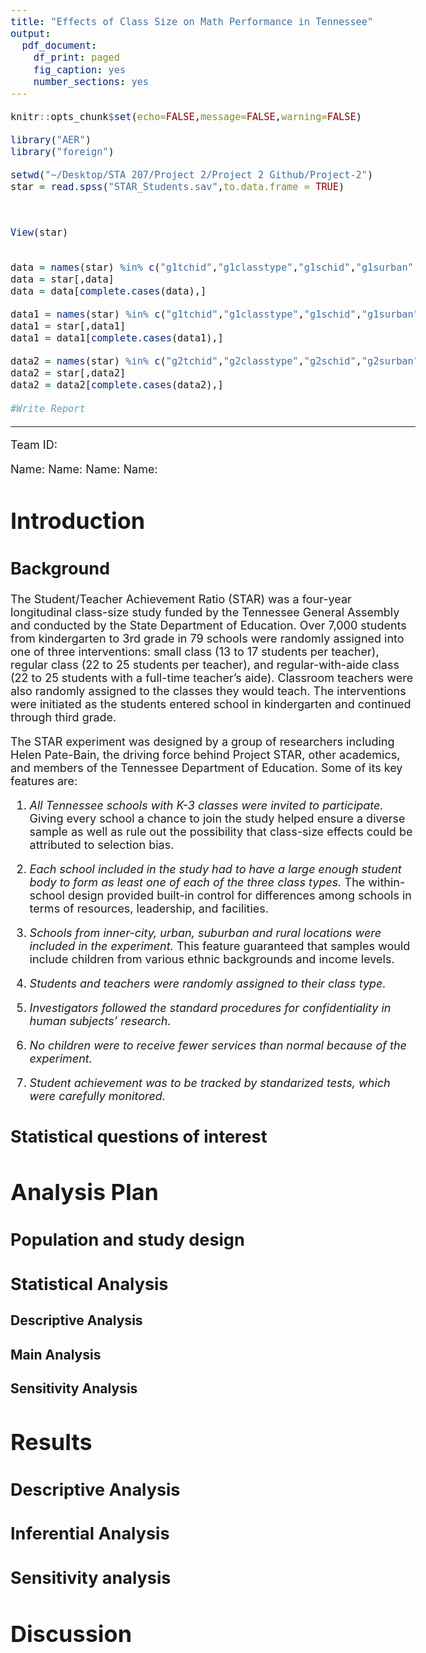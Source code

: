 ```yaml
---
title: "Effects of Class Size on Math Performance in Tennessee"
output:
  pdf_document:
    df_print: paged
    fig_caption: yes
    number_sections: yes
---
```


<style type="text/css">

body{ /* Normal  */
      font-size: 18px;
  }

</style>

```r
knitr::opts_chunk$set(echo=FALSE,message=FALSE,warning=FALSE)
```

```r
library("AER")
library("foreign")
```


```r
setwd("~/Desktop/STA 207/Project 2/Project 2 Github/Project-2")
star = read.spss("STAR_Students.sav",to.data.frame = TRUE)



View(star)



```

```r
data = names(star) %in% c("g1tchid","g1classtype","g1schid","g1surban", "g1classsize", "g1mathss", "g1tgen","g1trace","g1thighdegree","g1tcareer","g1tyears","g1motivraw","g1selfconraw", "g2tchid","g2classtype","g2schid","g2surban", "g2classsize", "g2absent","g2mathss", "g2tgen","g2trace","g2thighdegree","g2tcareer","g2tyears","g2motivraw","g2selfconraw")
data = star[,data]
data = data[complete.cases(data),]
```

```r
data1 = names(star) %in% c("g1tchid","g1classtype","g1schid","g1surban", "g1classsize","g1mathss", "g1tgen","g1trace","g1thighdegree","g1tcareer","g1tyears","g1motivraw","g1selfconraw")
data1 = star[,data1]
data1 = data1[complete.cases(data1),]
```

```r
data2 = names(star) %in% c("g2tchid","g2classtype","g2schid","g2surban", "g2classsize", "g2absent","g2mathss", "g2tgen","g2trace","g2thighdegree","g2tcareer","g2tyears","g2motivraw","g2selfconraw")
data2 = star[,data2]
data2 = data2[complete.cases(data2),]
```




```r
#Write Report
```

***

Team ID:

Name:
Name:
Name:
Name:



# Introduction


## Background

The Student/Teacher Achievement Ratio (STAR) was a four-year longitudinal class-size study funded by the Tennessee General Assembly and conducted by the State Department of Education. Over 7,000 students from kindergarten to 3rd grade in 79 schools were randomly assigned into one of three interventions: small class (13 to 17 students per teacher), regular class (22 to 25 students per teacher), and regular-with-aide class (22 to 25 students with a full-time teacher's aide). Classroom teachers were also randomly assigned to the classes they would teach. The interventions were initiated as the students entered school in kindergarten and continued through third grade.    

The STAR experiment was designed by a group of researchers including Helen Pate-Bain, the driving force behind Project STAR, other academics, and members of the Tennessee Department of Education. Some of its key features are: 

1. *All Tennessee schools with K-3 classes were invited to participate.* Giving every school a chance to join the study helped ensure a diverse sample as well as rule out the possibility that class-size effects could be attributed to selection bias.   

2. *Each school included in the study had to have a large enough student body to form as least one of each of the three class types.* The within-school design provided built-in control for differences among schools in terms of resources, leadership, and facilities.   

3. *Schools from inner-city, urban, suburban and rural locations were included in the experiment.* This feature guaranteed that samples would include children from various ethnic backgrounds and income levels.   

4. *Students and teachers were randomly assigned to their class type.*    

5. *Investigators followed the standard procedures for confidentiality in human subjects' research.*   

6. *No children were to receive fewer services than normal because of the experiment.*    

7. *Student achievement was to be tracked by standarized tests, which were carefully monitored.*   


## Statistical questions of interest


# Analysis Plan


## Population and study design


## Statistical Analysis

### Descriptive Analysis

### Main Analysis

### Sensitivity Analysis

# Results

## Descriptive Analysis


## Inferential Analysis

## Sensitivity analysis


# Discussion
